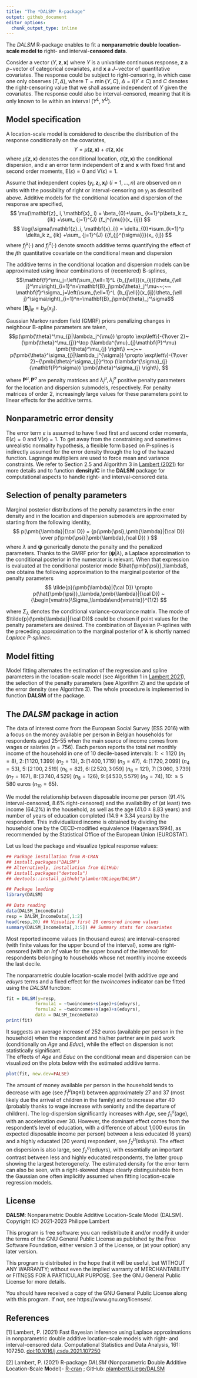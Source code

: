 ```yaml
---
title: "The *DALSM* R-package"
output: github_document
editor_options: 
  chunk_output_type: inline
---
```


<!-- ```{r setup, include=TRUE}
%knitr::opts_chunk$set(echo = TRUE)
```
-->

The *DALSM* R-package enables to fit a **nonparametric double location-scale model to** right- and interval-**censored data**. 

Consider a vector $(Y,\mathbf{z},\mathbf{x})$ where $Y$ is a univariate
continuous response, $\mathbf{z}$ a $p-$vector of categorical covariates,
and $\mathbf{x}$ a $J-$vector of quantitative covariates.
The response could be subject to right-censoring, in which case one
only observes $(T,\Delta)$, where $T=\min\{Y,C\}$, $\Delta=I(Y\leq C)$
and $C$ denotes the right-censoring value that we shall assume
independent of $Y$ given the covariates. The response could also be
interval-censored, meaning that it is only known to lie within an
interval $(Y^L,Y^U)$.

## Model specification
A location-scale model is considered to describe the distribution of
the response conditionally on the covariates,
$$Y = \mu(\mathbf{z},\mathbf{x}) + \sigma(\mathbf{z},\mathbf{x})\varepsilon$$
where $\mu(\mathbf{z},\mathbf{x})$ denotes the conditional
location, $\sigma(\mathbf{z},\mathbf{x})$ the conditional dispersion,
and $\varepsilon$ an error term independent of $\mathbf{z}$ and
$\mathbf{x}$ with fixed first and second order moments, $\mathrm{E}(\varepsilon)=0$ and
$\mathrm{V}(\varepsilon)=1$.

Assume that independent copies 
$(y_i,\mathbf{z}_ i,\mathbf{x}_ i)~(i=1,\ldots,n)$
are observed on $n$ units with the possibility of
right or interval-censoring on $y_i$  as described above.
Additive models for the conditional location and
dispersion of the response are specified,
$$
\mu(\mathbf{z}_ i, \mathbf{x}_ i)
= \beta_{0}+\sum_ {k=1}^p\beta_k z_ {ik}
+\sum_ {j=1}^{J} {f_j^{\mu}}(x_ {ij})
$$
$$
\log{\sigma(\mathbf{z}_i, \mathbf{x}_i)}
= \delta_{0}+\sum_{k=1}^p \delta_k z_ {ik}
+\sum_ {j=1}^{J} {{f_{j}^{\sigma}}}(x_ {ij})
$$
where $f_{j}^{\mu}(\cdot)$ and $f_{j}^{\sigma}(\cdot)$ denote smooth
additive terms quantifying the effect of the $j$th quantitative
covariate on the conditional mean and dispersion

The additive terms in the conditional location and dispersion models can be approximated using linear combinations of (recentered)
B-splines,
$$\mathbf{f}^\mu_j=\left(\sum_{\ell=1}^L {b_{j\ell}}(x_{ij})\theta_{\ell
    j}^\mu\right)_{i=1}^n=\mathbf{B}_j\pmb{\theta}_j^\mu~~;~~ 
\mathbf{f}^\sigma_j=\left(\sum_{\ell=1}^L {b_{j\ell}}(x_{ij})\theta_{\ell j}^\sigma\right)_{i=1}^n=\mathbf{B}_j\pmb{\theta}_j^\sigma$$
where $[\mathbf{B}_j]_{i\ell}={b_{j\ell}}(x_{ij})$.

Gaussian Markov random field (GMRF) priors penalizing changes in neighbour B-spline parameters are taken,
$$p(\pmb{\theta}^\mu_{j}|\lambda_j^{\mu}) \propto
\exp\left\{-{1\over 2}~{\pmb{\theta}^\mu_{j}}^\top (\lambda^{\mu}_{j}\mathbf{P}^\mu) \pmb{\theta}^\mu_{j} \right\}
~~;~~
p(\pmb{\theta}^\sigma_{j}|\lambda_j^{\sigma}) \propto
\exp\left\{-{1\over 2}~{\pmb{\theta}^\sigma_{j}}^\top (\lambda^{\sigma}_{j}{\mathbf{P}^\sigma}) \pmb{\theta}^\sigma_{j} \right\},
$$

where $\mathbf{P}^\mu, \mathbf{P}^\sigma$ are penalty matrices and
$\lambda^{\mu}_{j},\lambda^{\sigma}_{j}$ positive penalty parameters for the location and dispersion submodels, respectively.
For penalty matrices of order 2, increasingly large values for these parameters point to linear effects for the additive terms.

## Nonparametric error density
The error term $\varepsilon$ is assumed to have fixed first and second order moments, $\mathrm{E}(\varepsilon)=0$ and
$\mathrm{V}(\varepsilon)=1$. To get away from the constraining and sometimes unrealistic normality hypothesis, a flexible form based on P-splines is indirectly assumed for the error density through the log of the hazard function. Lagrange multipliers are used to force mean and variance constraints. We refer to Section 2.5 and Algorithm 3 in [Lambert (2021)](http://doi.org/10.1016/j.csda.2021.107250) for more details and to function **densityIC** in the **DALSM** package for computational aspects to handle right- and interval-censored data.

## Selection of penalty parameters
Marginal posterior distributions of the penalty parameters in the error density and in the location and dispersion submodels are approximated by starting from the following identity,
$$
p(\pmb{\lambda}|{\cal D}) =
{p(\pmb{\psi},\pmb{\lambda}|{\cal D})
\over
p(\pmb{\psi}|\pmb{\lambda},{\cal D})
}
$$
where $\lambda$ and $\pmb{\psi}$ generically denote the penalty and the penalized parameters. Thanks to the GMRF prior for $(\pmb{\psi}|\lambda)$, a Laplace approximation to the conditional posterior in the numerator is relevant. When that expression is evaluated at the conditional posterior mode $\hat{\pmb{\psi}}_\lambda$, one obtains the following approximation to the marginal posterior of the penalty parameters
$$
\tilde{p}(\pmb{\lambda}|{\cal D}) \propto
p(\hat{\pmb{\psi}}_\lambda,\pmb{\lambda}|{\cal D})
~{\begin{vmatrix}\Sigma_\lambda\end{vmatrix}}^{1/2}
$$

where $\Sigma_\lambda$ denotes the conditional variance-covariance matrix. The mode of $\tilde{p}(\pmb{\lambda}|{\cal D})$ could be chosen if point values for the penalty parameters are desired. The combination of Bayesian P-splines with the preceding approximation to the marginal posterior of $\pmb{\lambda}$ is shortly named *Laplace P-splines*.

## Model fitting
Model fitting alternates the estimation of the regression and spline parameters in the location-scale model (see Algorithm 1 in [Lambert 2021](http://doi.org/10.1016/j.csda.2021.107250)), the selection of the penalty parameters (see Algorithm 2) and the update of the error density (see Algorithm 3). The whole procedure is implemented in function **DALSM** of the package.

## The *DALSM* package in action
The data of interest come from the European Social Survey (ESS 2016) with a focus on the money available per person in
Belgian households for respondents aged 25-55 when the main source of
income comes from wages or salaries ($n=756$). Each person reports the
total net monthly income of the household in one of 10 decile-based
intervals: $1:\,<1\,120$ $(n_1=8)$, $2:\,[1\,120,1\,399]$ $(n_2=13)$,
$3:\,[1\,400,1\,719]$ $(n_3=47)$, $4:\,[1\,720,2\,099]$ $(n_4=53)$,
$5:\,[2\,100,2\,519]$ $(n_5=82)$, $6:\,[2\,520,3\,059]$ $(n_6=121)$,
$7:\,[3\,060,$ $3\,739]$ $(n_7=167)$, $8:\,[3\,740,4\,529]$ $(n_8=126)$,
$9:\,[4\,530,5\,579]$ $(n_9=74)$, $10:\,\geq 5\,580$ euros $(n_{10}=65)$.

We model the relationship between disposable income per person ($91.4\%$
interval-censored, $8.6\%$ right-censored) and the availability of (at
least) two income ($64.2\%$) in the household, as well as the age
($41.0\pm8.83$ years) and number of years of education
completed ($14.9\pm3.34$ years) by the respondent.
This individualized income is obtained by dividing the household one by the
OECD-modified equivalence (Hagenaars1994), as recommended by the Statistical Office of
the European Union (EUROSTAT).

Let us load the package and visualize typical response values:
```r
## Package installation from R-CRAN
## install.packages("DALSM")
## Alternatively, installation from GitHub:
## install.packages("devtools")
## devtools::install_github("plambertULiege/DALSM")

## Package loading
library(DALSM)

## Data reading
data(DALSM_IncomeData)
resp = DALSM_IncomeData[,1:2]
head(resp,20) ## Visualize first 20 censored income values
summary(DALSM_IncomeData[,3:5]) ## Summary stats for covariates
```
Most reported income values (in thousand euros) are interval-censored (with finite values for the upper bound of the interval), 
some are right-censored (with an *Inf* value for the upper bound of the interval) for respondents belonging to households whose net monthly income exceeds the last decile. 

The nonparametric double location-scale model (with additive *age* and *eduyrs* terms and a fixed effect for the *twoincomes* indicator can be fitted using the *DALSM* function:
```r
fit = DALSM(y=resp,
           formula1 = ~twoincomes+s(age)+s(eduyrs),
           formula2 = ~twoincomes+s(age)+s(eduyrs),
           data = DALSM_IncomeData)
print(fit)
```
It suggests an average increase of 252 euros (available per person in the household) 
when the respondent and his/her partner are in paid work (conditionally on
*Age* and *Educ*), while the effect on dispersion is not
statistically significant.  
The effects of *Age* and *Educ* on
the conditional mean and dispersion can be visualized on the plots below with the
estimated additive terms.  
```r
plot(fit, new.dev=FALSE)
```

The amount of money available
per person in the household tends to decrease with age (see
$f_1^\mu(\text{age})$) between approximately 27 and 37 (most likely
due the arrival of children in the family) and to increase after 40
(probably thanks to wage increase with seniority and the departure of
children). The log-dispersion significantly increases with
*Age*, see $f_1^\sigma(\mathrm{age})$, with an acceleration over 30. However, the dominant effect
comes from the respondent's level of education, with a difference of
about 1\,000 euros (in expected disposable income per person) between
a less educated (6 years) and a highly educated (20 years) respondent,
see $f_2^\mu(\mathrm{eduyrs})$. The effect on dispersion is also large,
see $f_2^\sigma(\mathrm{eduyrs})$, with essentially an important
contrast between less and highly educated respondents, the latter
group showing the largest heterogeneity. The estimated density for the
error term can also be seen, 
with a right-skewed shape clearly distinguishable from the Gaussian
one often implicitly assumed when fitting
location-scale regression models.


## License
**DALSM**: Nonparametric Double Additive Location-Scale Model (DALSM). Copyright (C) 2021-2023 Philippe Lambert

This program is free software: you can redistribute it and/or modify it under the terms of the GNU General Public License as published by the Free Software Foundation, either version 3 of the License, or (at your option) any later version.

This program is distributed in the hope that it will be useful, but WITHOUT ANY WARRANTY; without even the implied warranty of MERCHANTABILITY or FITNESS FOR A PARTICULAR PURPOSE. See the GNU General Public License for more details.

You should have received a copy of the GNU General Public License along with this program. If not, see https://www.gnu.org/licenses/.

## References
[1] Lambert, P. (2021) Fast Bayesian inference using Laplace approximations in nonparametric double additive location-scale models with right- and interval-censored data. Computational Statistics and Data Analysis, 161: 107250. [doi:10.1016/j.csda.2021.107250](http://doi.org/10.1016/j.csda.2021.107250)

[2] Lambert, P. (2021) R-package *DALSM* (Nonparametric **D**ouble **A**dditive **L**ocation-**S**cale **M**odel)- [R-cran](https://CRAN.R-project.org/package=DALSM) ; GitHub: [plambertULiege/DALSM](https://github.com/plambertULiege/DALSM)
